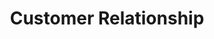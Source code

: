 ---
title: "Customer Relationship"
sub_title: "Build with the Sassly-CRM"
details: "Sassly-CRM in the past allowing you to focus more on your business or simply enjoy your 
newfound legal time to reflect leaving pen-and-paper ."
video: "/assets/video/video.mp4"
feature_1:
  enable: true
  title: "Sassly works for various industries. Try it fast!"
  image: "/assets/imgs/hero/crm/card-img1.png"
feature_2:
  enable: true
  title: "Building strong relationship between client and business"
  text: "(36m customers <br> world-wide)"
  image1: "/assets/imgs/hero/crm/img-r-1.png"
  image2: "/assets/imgs/hero/crm/img-r-2.png"
feature_3:
  enable: true
  title: "Highly rated CRM software by customers"
  text: "(2350+ reviews)"
  image: "/assets/imgs/hero/crm/img-r-7.png"
  rating: "4.9"
---